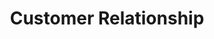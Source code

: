 ---
title: "Customer Relationship"
sub_title: "Build with the Sassly-CRM"
details: "Sassly-CRM in the past allowing you to focus more on your business or simply enjoy your 
newfound legal time to reflect leaving pen-and-paper ."
video: "/assets/video/video.mp4"
feature_1:
  enable: true
  title: "Sassly works for various industries. Try it fast!"
  image: "/assets/imgs/hero/crm/card-img1.png"
feature_2:
  enable: true
  title: "Building strong relationship between client and business"
  text: "(36m customers <br> world-wide)"
  image1: "/assets/imgs/hero/crm/img-r-1.png"
  image2: "/assets/imgs/hero/crm/img-r-2.png"
feature_3:
  enable: true
  title: "Highly rated CRM software by customers"
  text: "(2350+ reviews)"
  image: "/assets/imgs/hero/crm/img-r-7.png"
  rating: "4.9"
---